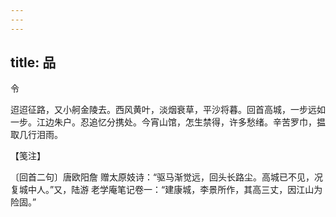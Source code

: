 ```yaml
---
---
---
```

title: 品
---



令





迢迢征路，又小舸金陵去。西风黄叶，淡烟衰草，平沙将暮。回首高城，一步远如一步。江边朱户。忍追忆分携处。今宵山馆，怎生禁得，许多愁绪。辛苦罗巾，揾取几行泪雨。





【笺注】


〔回首二句〕唐欧阳詹 赠太原妓诗：“驱马渐觉远，回头长路尘。高城已不见，况复城中人。”又，陆游 老学庵笔记卷一：“建康城，李景所作，其高三丈，因江山为险固。”